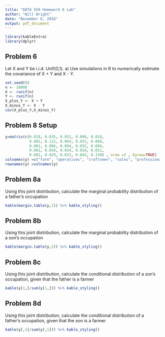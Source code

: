 ---
title: "DATA 556 Homework 6 Lab"
author: "Will Wright"
date: "November 6, 2018"
output: pdf_document
---

```{r setup, message=FALSE, warning=FALSE}
library(kableExtra)
library(dplyr)
```

## Problem 6

Let X and Y be i.i.d. Unif(0,1).
a) Use simulations in R to numerically estimate the covariance of X + Y and X - Y.

```{r 6a}
set.seed(0)
n <- 10000
X <- runif(n)
Y <- runif(n)
X_plus_Y <- X + Y
X_minus_Y <- X - Y
cov(X_plus_Y,X_minus_Y)
```

## Problem 8 Setup

```{r 8}
y=matrix(c(0.018, 0.035, 0.031, 0.008, 0.018,
           0.002, 0.112, 0.064, 0.032, 0.069,
           0.001, 0.066, 0.094, 0.032, 0.084,
           0.001, 0.018, 0.019, 0.010, 0.051,
           0.001, 0.029, 0.032, 0.043, 0.130) , nrow =5 , byrow=TRUE)
colnames(y) =c("farm", "operatives", "craftsmen", "sales", "professional")
rownames(y) =colnames(y)

```


## Problem 8a
Using this joint distribution, calculate the marginal probability distribution of a father's occupation

```{r 8a}
kable(margin.table(y,1)) %>% kable_styling()
```

## Problem 8b
Using this joint distribution, calculate the marginal probability distribution of a son's occupation

```{r 8b}
kable(margin.table(y,2)) %>% kable_styling()
```

## Problem 8c
Using this joint distribution, calculate the conditional distribution of a son's occupation, given that the father is a farmer

```{r 8c}
kable(y[1,]/sum(y[1,])) %>% kable_styling()
```


## Problem 8d
Using this joint distribution, calculate the conditional distribution of a father's occupation, given that the son is a farmer


```{r 8d}
kable(y[,1]/sum(y[,1])) %>% kable_styling()
```

